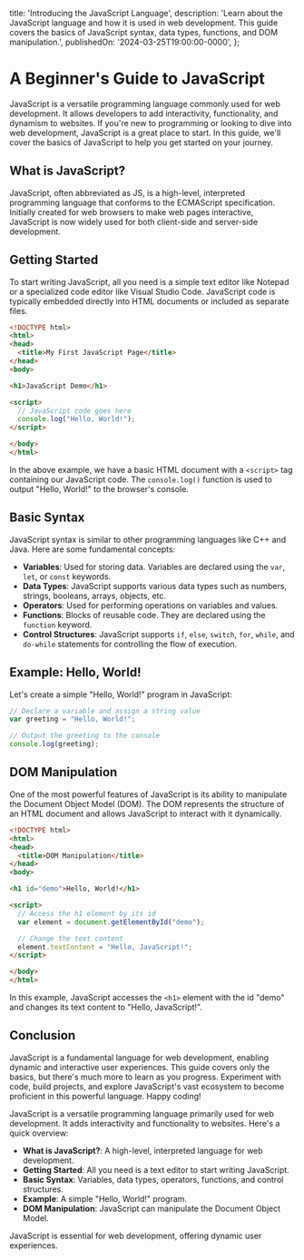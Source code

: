 
  title: 'Introducing the JavaScript Language',
  description: 'Learn about the JavaScript language and how it is used in web development. This guide covers the basics of JavaScript syntax, data types, functions, and DOM manipulation.',
  publishedOn: '2024-03-25T19:00:00-0000',
};

# A Beginner's Guide to JavaScript

JavaScript is a versatile programming language commonly used for web development. It allows developers to add interactivity, functionality, and dynamism to websites. If you're new to programming or looking to dive into web development, JavaScript is a great place to start. In this guide, we'll cover the basics of JavaScript to help you get started on your journey.

## What is JavaScript?

JavaScript, often abbreviated as JS, is a high-level, interpreted programming language that conforms to the ECMAScript specification. Initially created for web browsers to make web pages interactive, JavaScript is now widely used for both client-side and server-side development.

## Getting Started

To start writing JavaScript, all you need is a simple text editor like Notepad or a specialized code editor like Visual Studio Code. JavaScript code is typically embedded directly into HTML documents or included as separate files.

```html {1-3,4} showLineNumbers /JavaScript/
<!DOCTYPE html>
<html>
<head>
  <title>My First JavaScript Page</title>
</head>
<body>

<h1>JavaScript Demo</h1>

<script>
  // JavaScript code goes here
  console.log("Hello, World!");
</script>

</body>
</html>
```

In the above example, we have a basic HTML document with a `<script>` tag containing our JavaScript code. The `console.log()` function is used to output "Hello, World!" to the browser's console.

## Basic Syntax

JavaScript syntax is similar to other programming languages like C++ and Java. Here are some fundamental concepts:

- **Variables**: Used for storing data. Variables are declared using the `var`, `let`, or `const` keywords.
- **Data Types**: JavaScript supports various data types such as numbers, strings, booleans, arrays, objects, etc.
- **Operators**: Used for performing operations on variables and values.
- **Functions**: Blocks of reusable code. They are declared using the `function` keyword.
- **Control Structures**: JavaScript supports `if`, `else`, `switch`, `for`, `while`, and `do-while` statements for controlling the flow of execution.

## Example: Hello, World!

Let's create a simple "Hello, World!" program in JavaScript:

```javascript
// Declare a variable and assign a string value
var greeting = "Hello, World!";

// Output the greeting to the console
console.log(greeting);
```

## DOM Manipulation

One of the most powerful features of JavaScript is its ability to manipulate the Document Object Model (DOM). The DOM represents the structure of an HTML document and allows JavaScript to interact with it dynamically.

```html
<!DOCTYPE html>
<html>
<head>
  <title>DOM Manipulation</title>
</head>
<body>

<h1 id="demo">Hello, World!</h1>

<script>
  // Access the h1 element by its id
  var element = document.getElementById("demo");

  // Change the text content
  element.textContent = "Hello, JavaScript!";
</script>

</body>
</html>
```

In this example, JavaScript accesses the `<h1>` element with the id "demo" and changes its text content to "Hello, JavaScript!".

## Conclusion

JavaScript is a fundamental language for web development, enabling dynamic and interactive user experiences. This guide covers only the basics, but there's much more to learn as you progress. Experiment with code, build projects, and explore JavaScript's vast ecosystem to become proficient in this powerful language. Happy coding!

<TLDR>
  JavaScript is a versatile programming language primarily used for web development. It adds interactivity and functionality to websites. Here's a quick overview:
  
  - **What is JavaScript?**: A high-level, interpreted language for web development.
  - **Getting Started**: All you need is a text editor to start writing JavaScript.
  - **Basic Syntax**: Variables, data types, operators, functions, and control structures.
  - **Example**: A simple "Hello, World!" program.
  - **DOM Manipulation**: JavaScript can manipulate the Document Object Model.
  
  JavaScript is essential for web development, offering dynamic user experiences.
</TLDR>
